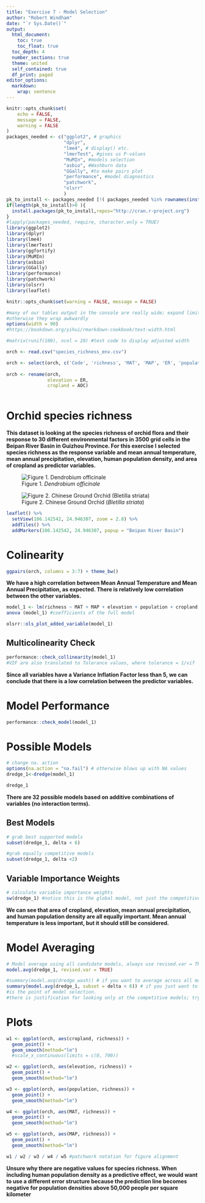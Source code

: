 ```yaml
---
title: "Exercise 7 - Model Selection"
author: "Robert Windham"
date: "`r Sys.Date()`"
output:
  html_document:
    toc: true
    toc_float: true
  toc_depth: 4
  number_sections: true
  theme: united
  self_contained: true
  df_print: paged
editor_options:
  markdown:
    wrap: sentence
---
```


```r
knitr::opts_chunk$set(
	echo = FALSE,
	message = FALSE,
	warning = FALSE
)
packages_needed <- c("ggplot2", # graphics
                     "dplyr",
                     "lme4", # display() etc.
                     "lmerTest", #gives us P-values
                     "MuMIn", #models selection
                     "asbio", #Washburn data
                     "GGally", #to make pairs plot
                     "performance", #model diagnostics
                     "patchwork",
                     "olsrr"
                     )
pk_to_install <- packages_needed [!( packages_needed %in% rownames(installed.packages())  )]
if(length(pk_to_install)>0 ){
  install.packages(pk_to_install,repos="http://cran.r-project.org")
}
#lapply(packages_needed, require, character.only = TRUE)
library(ggplot2)
library(dplyr)
library(lme4)
library(lmerTest)
library(ggfortify)
library(MuMIn)
library(asbio)
library(GGally)
library(performance)
library(patchwork)
library(olsrr)
library(leaflet)

```

```r
knitr::opts_chunk$set(warning = FALSE, message = FALSE)
```

```r
#many of our tables output in the console are really wide; expand limits [width] to fit them all in,
#otherwise they wrap awkwardly
options(width = 90)
#https://bookdown.org/yihui/rmarkdown-cookbook/text-width.html

#matrix(runif(100), ncol = 20) #test code to display adjusted width
```




```r
orch <- read.csv("species_richness_env.csv")

orch <- select(orch, c('Code', 'richness', 'MAT', 'MAP', 'ER', 'population', 'AOC'))
               
orch <- rename(orch,
               elevation = ER,
               cropland = AOC)
                             

```




# Orchid species richness





**This dataset is looking at the species richness of orchid flora and their response to 30 different environmental factors in 3500 grid cells in the Beipan River Basin in Guizhou Province. For this exercise I selected species richness as the response variable and mean annual temperature, mean annual precipitation, elevation, human population density, and area of cropland as predictor variables.**



![Figure 1. *Dendrobium officinale*](images/chinaorchid.jpg)

![Figure 2. Chinese Ground Orchid (*Bletilla striata*)](images/chinaorchid2.jpg)



```r
leaflet() %>%
  setView(106.142542, 24.946307, zoom = 2.8) %>%
  addTiles() %>%
  addMarkers(106.142542, 24.946307, popup = "Beipan River Basin")

```










# Colinearity



```r
ggpairs(orch, columns = 3:7) + theme_bw()
```



**We have a high correlation between Mean Annual Temperature and Mean Annual Precipitation, as expected. There is relatively low correlation between the other variables.**



```r
model_1 <- lm(richness ~ MAT + MAP + elevation + population + cropland, data=orch)
anova (model_1) #coefficients of the full model
```



```r
olsrr::ols_plot_added_variable(model_1)
```





## Multicolinearity Check



```r
performance::check_collinearity(model_1)
#VIF are also translated to Tolerance values, where tolerance = 1/vif
```

**Since all variables have a Variance Inflation Factor less than 5, we can conclude that there is a low correlation between the predictor variables.**




# Model Performance



```r
performance::check_model(model_1)
```


# Possible Models



```r
# change na. action
options(na.action = "na.fail") # otherwise blows up with NA values
dredge_1<-dredge(model_1)

dredge_1
```


**There are 32 possible models based on additive combinations of variables (no interaction terms).**



## Best Models



```r
# grab best supported models
subset(dredge_1, delta < 6)
```


```r
#grab equally competitive models
subset(dredge_1, delta <2)
```


## Variable Importance Weights



```r
# calculate variable importance weights
sw(dredge_1) #notice this is the global model, not just the competitive model set
```

**We can see that area of cropland, elevation, mean annual precipitation, and human population density are all equally important. Mean annual temperature is less important, but it should still be considered.**




# Model Averaging



```r
# Model average using all candidate models, always use revised.var = TRUE
model.avg(dredge_1, revised.var = TRUE)
```





```r
#summary(model.avg(dredge_wash)) # if you want to average across all models, both competitive and non-competitive
summary(model.avg(dredge_1, subset = delta < 6)) # if you just want to look only at competitive models, which
#is the point of model selection.
#there is justification for looking only at the competitive models; trying to narrow things down.
```



# Plots



```r
w1 <- ggplot(orch, aes(cropland, richness)) + 
  geom_point() +
  geom_smooth(method="lm")
  #scale_x_continuous(limits = c(0, 700))

w2 <- ggplot(orch, aes(elevation, richness)) + 
  geom_point() +
  geom_smooth(method="lm")

w3 <- ggplot(orch, aes(population, richness)) + 
  geom_point() +
  geom_smooth(method="lm")

w4 <- ggplot(orch, aes(MAT, richness)) + 
  geom_point() +
  geom_smooth(method="lm")

w5 <- ggplot(orch, aes(MAP, richness)) + 
  geom_point() +
  geom_smooth(method="lm")

w1 / w2 / w3 / w4 / w5 #patchwork notation for figure alignment

```




**Unsure why there are negative values for species richness. When including human population density as a predictive effect, we would want to use a different error structure because the prediction line becomes negative for population densities above 50,000 people per square kilometer**



